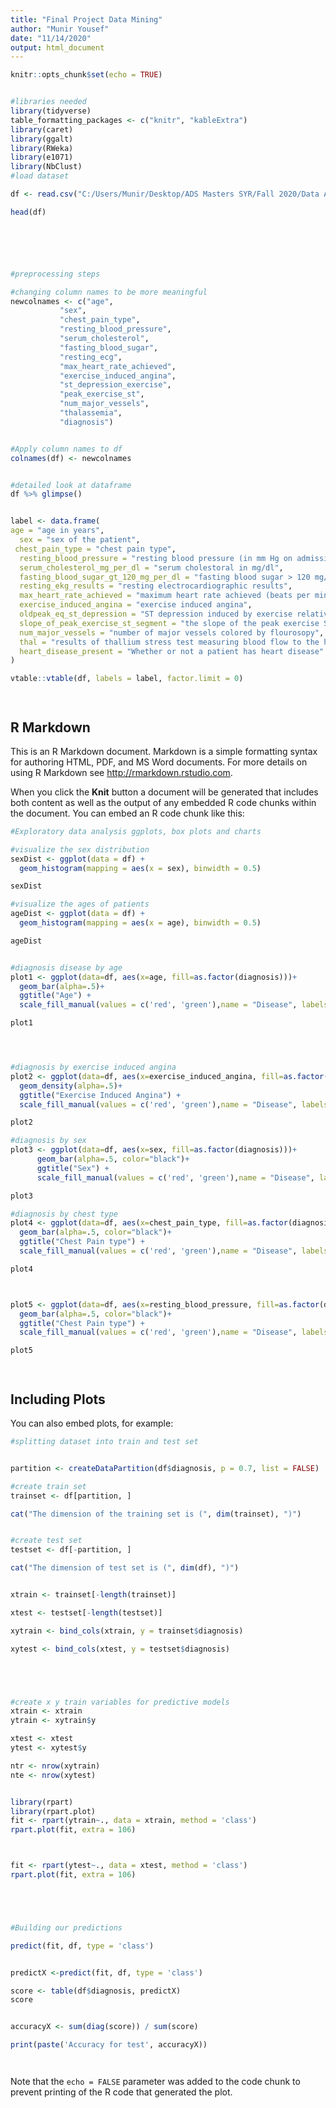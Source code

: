 ---
title: "Final Project Data Mining"
author: "Munir Yousef"
date: "11/14/2020"
output: html_document
---

```{r setup, include=FALSE}
knitr::opts_chunk$set(echo = TRUE)


#libraries needed
library(tidyverse)
table_formatting_packages <- c("knitr", "kableExtra")
library(caret)
library(ggalt)
library(RWeka)
library(e1071)
library(NbClust)
#load dataset

df <- read.csv("C:/Users/Munir/Desktop/ADS Masters SYR/Fall 2020/Data Analytics/project/heart.csv")

head(df)






#preprocessing steps

#changing column names to be more meaningful
newcolnames <- c("age",
           "sex",
           "chest_pain_type",
           "resting_blood_pressure",
           "serum_cholesterol",
           "fasting_blood_sugar",
           "resting_ecg",
           "max_heart_rate_achieved",
           "exercise_induced_angina",
           "st_depression_exercise",
           "peak_exercise_st",
           "num_major_vessels",
           "thalassemia",
           "diagnosis")


#Apply column names to df
colnames(df) <- newcolnames


#detailed look at dataframe
df %>% glimpse()


label <- data.frame(
age = "age in years", 
  sex = "sex of the patient",
 chest_pain_type = "chest pain type",
  resting_blood_pressure = "resting blood pressure (in mm Hg on admission to the hospital)",
  serum_cholesterol_mg_per_dl = "serum cholestoral in mg/dl",
  fasting_blood_sugar_gt_120_mg_per_dl = "fasting blood sugar > 120 mg/dl",
  resting_ekg_results = "resting electrocardiographic results",
  max_heart_rate_achieved = "maximum heart rate achieved (beats per minute)",
  exercise_induced_angina = "exercise induced angina",
  oldpeak_eq_st_depression = "ST depression induced by exercise relative to rest, a    measure of abnormality in electrocardiograms",
  slope_of_peak_exercise_st_segment = "the slope of the peak exercise ST segment",
  num_major_vessels = "number of major vessels colored by flourosopy",
  thal = "results of thallium stress test measuring blood flow to the heart",
  heart_disease_present = "Whether or not a patient has heart disease"
)

vtable::vtable(df, labels = label, factor.limit = 0)




```

## R Markdown

This is an R Markdown document. Markdown is a simple formatting syntax for authoring HTML, PDF, and MS Word documents. For more details on using R Markdown see <http://rmarkdown.rstudio.com>.

When you click the **Knit** button a document will be generated that includes both content as well as the output of any embedded R code chunks within the document. You can embed an R code chunk like this:

```{r}

#Exploratory data analysis ggplots, box plots and charts

#visualize the sex distribution
sexDist <- ggplot(data = df) +
  geom_histogram(mapping = aes(x = sex), binwidth = 0.5)

sexDist

#visualize the ages of patients 
ageDist <- ggplot(data = df) +
  geom_histogram(mapping = aes(x = age), binwidth = 0.5)

ageDist


#diagnosis disease by age
plot1 <- ggplot(data=df, aes(x=age, fill=as.factor(diagnosis)))+
  geom_bar(alpha=.5)+
  ggtitle("Age") +
  scale_fill_manual(values = c('red', 'green'),name = "Disease", labels = c("Yes", "No"))

plot1




#diagnosis by exercise induced angina
plot2 <- ggplot(data=df, aes(x=exercise_induced_angina, fill=as.factor(diagnosis)))+
  geom_density(alpha=.5)+
  ggtitle("Exercise Induced Angina") +
  scale_fill_manual(values = c('red', 'green'),name = "Disease", labels = c("Yes", "No"))

plot2

#diagnosis by sex
plot3 <- ggplot(data=df, aes(x=sex, fill=as.factor(diagnosis)))+
      geom_bar(alpha=.5, color="black")+
      ggtitle("Sex") +
      scale_fill_manual(values = c('red', 'green'),name = "Disease", labels = c("Yes", "No"))

plot3

#diagnosis by chest type
plot4 <- ggplot(data=df, aes(x=chest_pain_type, fill=as.factor(diagnosis)))+
  geom_bar(alpha=.5, color="black")+
  ggtitle("Chest Pain type") +
  scale_fill_manual(values = c('red', 'green'),name = "Disease", labels = c("Yes", "No"))

plot4



plot5 <- ggplot(data=df, aes(x=resting_blood_pressure, fill=as.factor(diagnosis)))+
  geom_bar(alpha=.5, color="black")+
  ggtitle("Chest Pain type") +
  scale_fill_manual(values = c('red', 'green'),name = "Disease", labels = c("Yes", "No"))

plot5




```

## Including Plots

You can also embed plots, for example:

```{r}

#splitting dataset into train and test set


partition <- createDataPartition(df$diagnosis, p = 0.7, list = FALSE)

#create train set
trainset <- df[partition, ]

cat("The dimension of the training set is (", dim(trainset), ")")


#create test set
testset <- df[-partition, ]

cat("The dimension of test set is (", dim(df), ")")


xtrain <- trainset[-length(trainset)]

xtest <- testset[-length(testset)]

xytrain <- bind_cols(xtrain, y = trainset$diagnosis)

xytest <- bind_cols(xtest, y = testset$diagnosis)





#create x y train variables for predictive models
xtrain <- xtrain
ytrain <- xytrain$y

xtest <- xtest
ytest <- xytest$y

ntr <- nrow(xytrain)
nte <- nrow(xytest)


library(rpart)
library(rpart.plot)
fit <- rpart(ytrain~., data = xtrain, method = 'class')
rpart.plot(fit, extra = 106)



fit <- rpart(ytest~., data = xtest, method = 'class')
rpart.plot(fit, extra = 106)






```





```{r}

#Building our predictions

predict(fit, df, type = 'class')


predictX <-predict(fit, df, type = 'class')

score <- table(df$diagnosis, predictX)
score


accuracyX <- sum(diag(score)) / sum(score)

print(paste('Accuracy for test', accuracyX))




```

Note that the `echo = FALSE` parameter was added to the code chunk to prevent printing of the R code that generated the plot.
